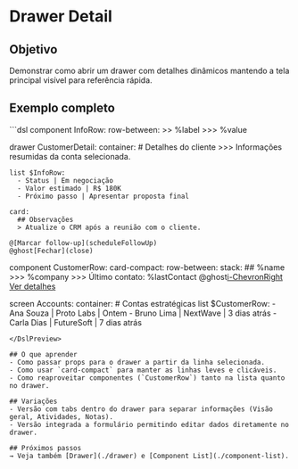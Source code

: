 # Drawer Detail

## Objetivo
Demonstrar como abrir um drawer com detalhes dinâmicos mantendo a tela principal visível para referência rápida.

## Exemplo completo
<DslPreview>
```dsl
component InfoRow:
  row-between:
    >> %label
    >>> %value

drawer CustomerDetail:
  container:
    # Detalhes do cliente
    >>> Informações resumidas da conta selecionada.

    list $InfoRow:
      - Status | Em negociação
      - Valor estimado | R$ 180K
      - Próximo passo | Apresentar proposta final

    card:
      ## Observações
      > Atualize o CRM após a reunião com o cliente.

    @[Marcar follow-up](scheduleFollowUp)
    @ghost[Fechar](close)

component CustomerRow:
  card-compact:
    row-between:
      stack:
        ## %name
        >>> %company
        >>> Último contato: %lastContact
      @ghost[i-ChevronRight Ver detalhes](CustomerDetail)

screen Accounts:
  container:
    # Contas estratégicas
    list $CustomerRow:
      - Ana Souza | Proto Labs | Ontem
      - Bruno Lima | NextWave | 3 dias atrás
      - Carla Dias | FutureSoft | 7 dias atrás
```
</DslPreview>

## O que aprender
- Como passar props para o drawer a partir da linha selecionada.
- Como usar `card-compact` para manter as linhas leves e clicáveis.
- Como reaproveitar componentes (`CustomerRow`) tanto na lista quanto no drawer.

## Variações
- Versão com tabs dentro do drawer para separar informações (Visão geral, Atividades, Notas).
- Versão integrada a formulário permitindo editar dados diretamente no drawer.

## Próximos passos
→ Veja também [Drawer](./drawer) e [Component List](./component-list).
